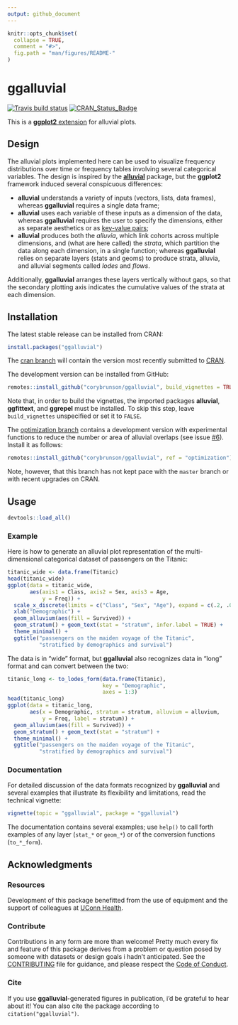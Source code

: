 ```yaml
---
output: github_document
---
```


<!-- README.md is generated from README.rmd. Please edit that file -->

```r
knitr::opts_chunk$set(
  collapse = TRUE,
  comment = "#>",
  fig.path = "man/figures/README-"
)
```

# ggalluvial

[![Travis build status](https://travis-ci.org/corybrunson/ggalluvial.svg?branch=master)](https://travis-ci.org/corybrunson/ggalluvial)
[![CRAN_Status_Badge](http://www.r-pkg.org/badges/version/ggalluvial)](https://cran.r-project.org/package=ggalluvial)

This is a [**ggplot2** extension](https://exts.ggplot2.tidyverse.org/) for alluvial plots.

## Design

The alluvial plots implemented here can be used to visualize frequency distributions over time or frequency tables involving several categorical variables. The design is inspired by the [**alluvial**](https://github.com/mbojan/alluvial) package, but the **ggplot2** framework induced several conspicuous differences:

- **alluvial** understands a variety of inputs (vectors, lists, data frames), whereas **ggalluvial** requires a single data frame;
- **alluvial** uses each variable of these inputs as a dimension of the data, whereas **ggalluvial** requires the user to specify the dimensions, either as separate aesthetics or as [key-value pairs](http://tidyr.tidyverse.org/);
- **alluvial** produces both the *alluvia*, which link cohorts across multiple dimensions, and (what are here called) the *strata*, which partition the data along each dimension, in a single function; whereas **ggalluvial** relies on separate layers (stats and geoms) to produce strata, alluvia, and alluvial segments called *lodes* and *flows*.

Additionally, **ggalluvial** arranges these layers vertically without gaps, so that the secondary plotting axis indicates the cumulative values of the strata at each dimension.

## Installation

The latest stable release can be installed from CRAN:
```r
install.packages("ggalluvial")
```

The [cran branch](https://github.com/corybrunson/ggalluvial/tree/cran) will contain the version most recently submitted to [CRAN](https://cran.r-project.org/package=ggalluvial).

The development version can be installed from GitHub:
```r
remotes::install_github("corybrunson/ggalluvial", build_vignettes = TRUE)
```
Note that, in order to build the vignettes, the imported packages **alluvial**, **ggfittext**, and **ggrepel** must be installed. To skip this step, leave `build_vignettes` unspecified or set it to `FALSE`.

The
[optimization branch](https://github.com/corybrunson/ggalluvial/tree/optimization) contains a development version with experimental functions to reduce the number or area of alluvial overlaps (see issue [#6](https://github.com/corybrunson/ggalluvial/issues/6)). Install it as follows:
```r
remotes::install_github("corybrunson/ggalluvial", ref = "optimization")
```
Note, however, that this branch has not kept pace with the `master` branch or with recent upgrades on CRAN.

## Usage

```r
devtools::load_all()
```

### Example

Here is how to generate an alluvial plot representation of the multi-dimensional categorical dataset of passengers on the Titanic:

```r
titanic_wide <- data.frame(Titanic)
head(titanic_wide)
ggplot(data = titanic_wide,
       aes(axis1 = Class, axis2 = Sex, axis3 = Age,
           y = Freq)) +
  scale_x_discrete(limits = c("Class", "Sex", "Age"), expand = c(.2, .05)) +
  xlab("Demographic") +
  geom_alluvium(aes(fill = Survived)) +
  geom_stratum() + geom_text(stat = "stratum", infer.label = TRUE) +
  theme_minimal() +
  ggtitle("passengers on the maiden voyage of the Titanic",
          "stratified by demographics and survival")
```

The data is in "wide" format, but **ggalluvial** also recognizes data in "long" format and can convert between the two:

```r
titanic_long <- to_lodes_form(data.frame(Titanic),
                              key = "Demographic",
                              axes = 1:3)
head(titanic_long)
ggplot(data = titanic_long,
       aes(x = Demographic, stratum = stratum, alluvium = alluvium,
           y = Freq, label = stratum)) +
  geom_alluvium(aes(fill = Survived)) +
  geom_stratum() + geom_text(stat = "stratum") +
  theme_minimal() +
  ggtitle("passengers on the maiden voyage of the Titanic",
          "stratified by demographics and survival")
```

### Documentation

For detailed discussion of the data formats recognized by **ggalluvial** and several examples that illustrate its flexibility and limitations, read the technical vignette:

```r
vignette(topic = "ggalluvial", package = "ggalluvial")
```

The documentation contains several examples; use `help()` to call forth examples of any layer (`stat_*` or `geom_*`) or of the conversion functions (`to_*_form`).

## Acknowledgments

### Resources

Development of this package benefitted from the use of equipment and the support of colleagues at [UConn Health](https://health.uconn.edu/).

### Contribute

Contributions in any form are more than welcome! Pretty much every fix and feature of this package derives from a problem or question posed by someone with datasets or design goals i hadn't anticipated. See the [CONTRIBUTING](https://github.com/corybrunson/ggalluvial/blob/master/CONTRIBUTING.md) file for guidance, and please respect the [Code of Conduct](https://github.com/corybrunson/ggalluvial/blob/master/CODE_OF_CONDUCT.md).

### Cite

If you use **ggalluvial**-generated figures in publication, i'd be grateful to hear about it! You can also cite the package according to `citation("ggalluvial")`.
